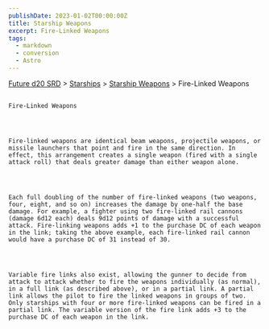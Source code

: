 ```yaml
---
publishDate: 2023-01-02T00:00:00Z
title: Starship Weapons
excerpt: Fire-Linked Weapons
tags:
  - markdown
  - conversion
  - Astro
---
```







[Future d20 SRD](/#futureD20)
     > [Starships](future-d20-srd-starships-index)
     > [Starship Weapons](future-d20-srd-starships-starship-weapons-index)
     > Fire-Linked Weapons
    




## 
    Fire-Linked Weapons
   



    Fire-linked weapons are identical beam weapons, projectile weapons, or missile launchers that point and fire in the same direction. In effect, this arrangement creates a single weapon (fired with a single attack roll) that deals greater damage than either weapon alone.
   



    Each full doubling of the number of fire-linked weapons (two weapons, four, eight, and so on) increases the damage by one-half the base damage. For example, a fighter using two fire-linked rail cannons (damage 6d12 each) deals 9d12 points of damage with a successful attack. Fire-linking weapons adds +1 to the purchase DC of each weapon in the link; taking the above example, each fire-linked rail cannon would have a purchase DC of 31 instead of 30.
   



    Variable fire links also exist, allowing the gunner to decide from attack to attack whether to fire the weapons individually (as normal), in a full link (as described above), or in a partial link. A partial link allows the pilot to fire the linked weapons in groups of two. Only starships with four or more fire-linked weapons can be fired in a partial link. The variable version of the fire link adds +3 to the purchase DC of each weapon in the link.
   





